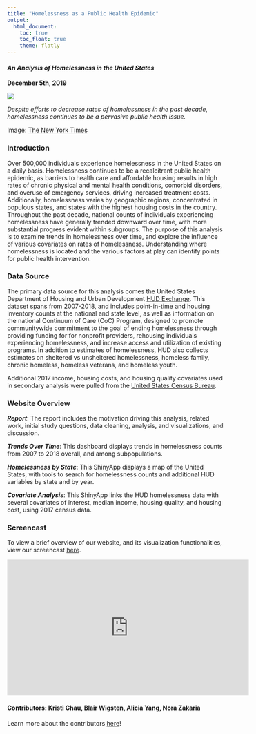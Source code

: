 ```yaml
---
title: "Homelessness as a Public Health Epidemic"
output: 
  html_document:
    toc: true
    toc_float: true
    theme: flatly
---
```


#### _An Analysis of Homelessness in the United States_
**December 5th, 2019**

![](images/Homelessness_SF.jpg)

_Despite efforts to decrease rates of homelessness in the past decade, homelessness continues to be a pervasive public health issue._

Image: [The New York Times](https://www.nytimes.com/2019/11/14/reader-center/homeless-in-california.html)


### Introduction
Over 500,000 individuals experience homelessness in the United States on a daily basis. Homelessness continues to be a recalcitrant public health epidemic, as barriers to health care and affordable housing results in high rates of chronic physical and mental health conditions, comorbid disorders, and overuse of emergency services, driving increased treatment costs. Additionally, homelessness varies by geographic regions, concentrated in populous states, and states with the highest housing costs in the country. Throughout the past decade, national counts of individuals experiencing homelessness have generally trended downward over time, with more substantial progress evident within subgroups. The purpose of this analysis is to examine trends in homelessness over time, and explore the influence of various covariates on rates of homelessness. Understanding where homelessness is located and the various factors at play can identify points for public health intervention.


### Data Source
The primary data source for this analysis comes the United States Department of Housing and Urban Development [HUD Exchange](https://www.hudexchange.info/resource/5783/2018-ahar-part-1-pit-estimates-of-homelessness-in-the-us/). This dataset spans from 2007-2018, and includes point-in-time and housing inventory counts at the national and state level, as well as information on the national Continuum of Care (CoC) Program, designed to promote communitywide commitment to the goal of ending homelessness through providing funding for for nonprofit providers, rehousing individuals experiencing homelessness, and increase access and utilization of existing programs. In addition to estimates of homelessness, HUD also collects estimates on sheltered vs unsheltered homelessness, homeless family, chronic homeless, homeless veterans, and homeless youth. 

Additional 2017 income, housing costs, and housing quality covariates used in secondary analysis were pulled from the [United States Census Bureau](https://www.census.gov).


### Website Overview

_**Report**_: The report includes the motivation driving this analysis, related work, initial study questions, data cleaning, analysis, and visualizations, and  discussion.


_**Trends Over Time**_: This dashboard displays trends in homelessness counts from 2007 to 2018 overall, and among subpopulations.


_**Homelessness by State**_: This ShinyApp displays a map of the United States, with tools to search for homelessness counts and additional HUD variables by state and by year.


_**Covariate Analysis**_: This ShinyApp links the HUD homelessness data with several covariates of interest, median income, housing quality, and housing cost, using 2017 census data. 


### Screencast

To view a brief overview of our website, and its visualization functionalities, view our screencast [here](https://www.youtube.com/watch?v=12_7VA_KUAQ).

<iframe width="560" height="315" src="https://www.youtube.com/embed/12_7VA_KUAQ" frameborder="0" allow="accelerometer; autoplay; encrypted-media; gyroscope; picture-in-picture" allowfullscreen></iframe>


#### Contributors: Kristi Chau, Blair Wigsten, Alicia Yang, Nora Zakaria
Learn more about the contributors [here](About-Us.html)!